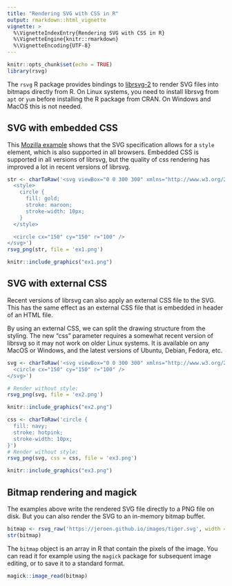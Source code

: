```yaml
---
title: "Rendering SVG with CSS in R"
output: rmarkdown::html_vignette
vignette: >
  %\VignetteIndexEntry{Rendering SVG with CSS in R}
  %\VignetteEngine{knitr::rmarkdown}
  %\VignetteEncoding{UTF-8}
---
```


```r
knitr::opts_chunk$set(echo = TRUE)
library(rsvg)
```

The `rsvg` R package provides bindings to [librsvg-2](https://developer.gnome.org/rsvg/stable/) to render SVG files into bitmaps directly from R. On Linux systems, you need to install librsvg from `apt` or `yum` before installing the R package from CRAN. On Windows and MacOS this is not needed.




## SVG with embedded CSS 

This [Mozilla example](https://developer.mozilla.org/en-US/docs/Web/SVG/Element/style) shows that the SVG specification allows for a `style` element, which is also supported in all browsers. Embedded CSS is supported in all versions of librsvg, but the quality of css rendering has improved a lot in recent versions of librsvg.


```r
str <- charToRaw('<svg viewBox="0 0 300 300" xmlns="http://www.w3.org/2000/svg">
  <style>
    circle {
      fill: gold;
      stroke: maroon;
      stroke-width: 10px;
    }
  </style>

  <circle cx="150" cy="150" r="100" />
</svg>')
rsvg_png(str, file = 'ex1.png')
```

```r
knitr::include_graphics("ex1.png")
```


## SVG with external CSS 

Recent versions of librsvg can also apply an external CSS file to the SVG. This has the same effect as an external CSS file that is embedded in header of an HTML file.

By using an external CSS, we can split the drawing structure from the styling. The new "css" parameter requires a somewhat recent version of librsvg so it may not work on older Linux systems. It is available on any MacOS or Windows, and the latest versions of Ubuntu, Debian, Fedora, etc.


```r
svg <- charToRaw('<svg viewBox="0 0 300 300" xmlns="http://www.w3.org/2000/svg">
  <circle cx="150" cy="150" r="100" />
</svg>')

# Render without style:
rsvg_png(svg, file = 'ex2.png')
```

```r
knitr::include_graphics("ex2.png")
```

```r
css <- charToRaw('circle {
  fill: navy;
  stroke: hotpink;
  stroke-width: 10px;
}')
# Render without style:
rsvg_png(svg, css = css, file = 'ex3.png')
```

```r
knitr::include_graphics("ex3.png")
```

## Bitmap rendering and magick

The examples above write the rendered SVG file directly to a PNG file on disk. But you can also render the SVG to an in-memory bitmap buffer.

```r
bitmap <- rsvg_raw('https://jeroen.github.io/images/tiger.svg', width = 600)
str(bitmap)
```

The `bitmap` object is an array in R that contain the pixels of the image. You can read it for example using the `magick` package for subsequent image editing, or to save it to a standard format.

```r
magick::image_read(bitmap)
```
